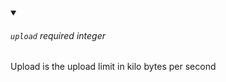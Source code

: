 
<details className="config-field" data-expandable="false" open>
<summary>

###### `upload` <span class="config-field-required" data-required="false">required</span> <span class="config-field-type">integer</span> <span class="config-field-default"></span> <span class="config-field-enum"></span>

Upload is the upload limit in kilo bytes per second

</summary>



</details>
